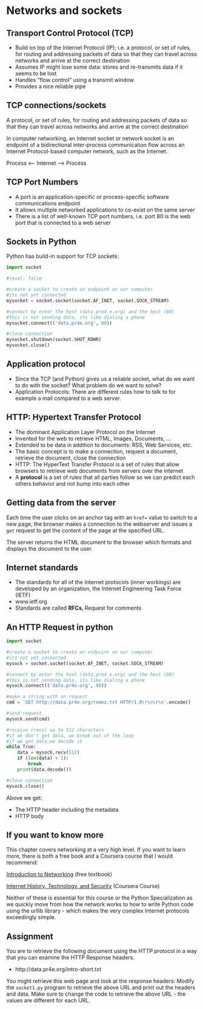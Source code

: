 # Networks and sockets

## Transport Control Protocol (TCP)

- Build on top of the Internet Protocol (IP); i.e. a protocol, or set of rules, for routing and addressing packets of data so that they can travel across networks and arrive at the correct destination
- Assumes IP might lose some data: stores and re-transmits data if it seems to be lost
- Handles "flow control" using a transmit window
- Provides a nice reliable pipe


## TCP connections/sockets

A protocol, or set of rules, for routing and addressing packets of data so that they can travel across networks and arrive at the correct destination

In computer networking, an Internet socket or network socket is an endpoint of a bidirectional inter-process communication flow across an Internet Protocol-based computer network, such as the Internet.

Process <-- Internet --> Process


## TCP Port Numbers

- A port is an application-specific or process-specific software communications endpoint
- It allows multiple networked applications to co-exist on the same server
- There is a list of well-known TCP port numbers, i.e. port 80 is the web port that is connected to a web server


## Sockets in Python

Python has build-in support for TCP sockets:

```python
import socket
```

```python
#|eval: false

#create a socket to create an endpoint on our computer
#its not yet connected
mysocket = socket.socket(socket.AF_INET, socket.SOCK_STREAM)

#connect by enter the host (data.pre4.e.org) and the host (80)
#this is not sending data, its like dialing a phone
mysocket.connect(('data.pr4e.org', 80))

#close connection
mysocket.shutdown(socket.SHUT_RDWR)
mysocket.close()
```


## Application protocol

- Since the TCP (and Python) gives us a reliable socket, what do we want to do with the socket? What problem do we want to solve?
- Application Protocols: There are different rules how to talk to for example a mail compared to a web server.


## HTTP: Hypertext Transfer Protocol

- The dominant Application Layer Protocol on the Internet
- Invented for the web to retrieve HTML, Images, Documents, ...
- Extended to be data in addition to documents: RSS, Web Services, etc. 
- The basic concept is to make a connection, request a document, retrieve the document, close the connection
- HTTP: The HyperText Transfer Protocol is a set of rules that allow browsers to retrieve web documents from servers over the internet
- A  **protocol** is a set of rules that all parties follow so we can predict each others behavior and not bump into each other


## Getting data from the server

Each time the user clicks on an anchor tag with an `href=` value to switch to a new page, the browser makes a connection to the webserver and issues a `get` request to get the content of the page at the specified URL.  

The server returns the HTML document to the browser which formats and displays the document to the user.  


## Internet standards

- The standards for all of the Internet protocols (inner workings) are developed by an organization, the Internet Engineering Task Force (IETF)
- www.ietf.org
- Standards are called **RFCs**, Request for comments


## An HTTP Request in python

```python
import socket 

#create a socket to create an endpoint on our computer
#its not yet connected
mysock = socket.socket(socket.AF_INET, socket.SOCK_STREAM)

#connect by enter the host (data.pre4.e.org) and the host (80)
#this is not sending data, its like dialing a phone
mysock.connect(('data.pr4e.org', 80))

#make a string with an request
cmd = 'GET http://data.pr4e.org/romeo.txt HTTP/1.0\r\n\r\n'.encode()

#send request
mysock.send(cmd)

#receive (recv) up to 512 characters
#if we don't get data, we break out of the loop
#if we get data,we decode it
while True:
    data = mysock.recv(512)
    if (len(data) < 1):
        break
    print(data.decode())

#close connection
mysock.close()
```

Above we get:

- The HTTP header including the metadata
- HTTP body


## If you want to know more

This chapter covers networking at a very high level.   If you want to learn more, there is both a free book and a Coursera course that I would recommend:

[Introduction to Networking](http://www.net-intro.com/) (free textbook)

[Internet History, Technology, and Security](https://www.coursera.org/learn/internet-history) (Coursera Course)

Neither of these is essential for this course or the Python Specialization as we quickly move from how the network works to how to write Python code using the urllib library - which makes the very complex Internet protocols exceedingly simple.


## Assignment

You are to retrieve the following document using the HTTP protocol in a way that you can examine the HTTP Response headers.

- http://data.pr4e.org/intro-short.txt

You might retrieve this web page and look at the response headers: Modify the `socket1.py` program to retrieve the above URL and print out the headers and data. Make sure to change the code to retrieve the above URL - the values are different for each URL.
















